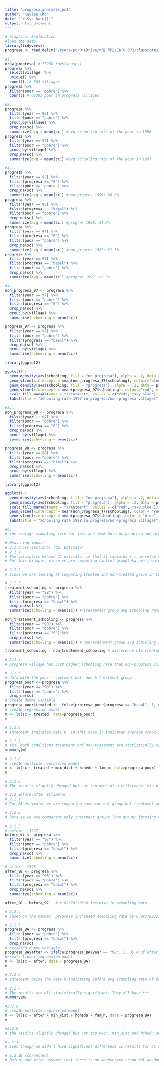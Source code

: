 ---
title: "progresa_analysis_ps1"
author: "Kaylee Cho"
date: "`r Sys.Date()`"
output: html_document
---
```{r, warning=FALSE}
# Graphical Exploration
#load the data
library(tidyverse)
progresa <- read_delim("/Users/pc/OneDrive/바탕 화면/INFO 371/classnotes/data/progresa-sample.csv")
```
```{r}
#1.
nrow(progresa) # 77250 rows(=cases)
progresa %>% 
  select(village) %>% 
  unique() %>% 
  count()  # 505 villages
progresa %>% 
  filter(poor == 'pobre') %>% 
  count() # 65392 poor in progresa villages
```

```{r}
#2.
progresa %>%
  filter(year == 98) %>% 
  filter(poor == "pobre") %>% 
  group_by(village) %>% 
  drop_na(sc) %>%
  summarize(avg = mean(sc)) #avg schooling rate of the poor in 1998
progresa %>% 
  filter(year == 97) %>% 
  filter(poor == "pobre") %>% 
  group_by(village) %>% 
  drop_na(sc) %>% 
  summarize(avg = mean(sc)) #avg schooling rate of the poor in 1997
```

```{r}
#3.
progresa %>% 
  filter(year == 98) %>% 
  filter(progresa == "0") %>% 
  filter(poor == "pobre") %>% 
  drop_na(sc) %>% 
  summarize(avg = mean(sc)) #non-progres 1998: 80.8%
progresa %>% 
  filter(year == 98) %>% 
  filter(progresa == "basal") %>% 
  filter(poor == "pobre") %>% 
  drop_na(sc) %>% 
  summarize(avg = mean(sc)) #progres 1998: 84.6%
progresa %>% 
  filter(year == 97) %>% 
  filter(progresa == "0") %>% 
  filter(poor == "pobre") %>% 
  drop_na(sc) %>% 
  summarize(avg = mean(sc)) #non-progres 1997: 81.5%
progresa %>% 
  filter(year == 97) %>% 
  filter(progresa == "basal") %>%
  filter(poor == "pobre") %>% 
  drop_na(sc) %>% 
  summarize(avg = mean(sc)) #progres 1997: 82.3%
```
```{r, warning=FALSE}
#4.
non_progresa_97 <- progresa %>%
  filter(year == 97) %>% 
  filter(poor == "pobre") %>% 
  filter(progresa == "0") %>% 
  drop_na(sc) %>% 
  group_by(village) %>% 
  summarise(schooling = mean(sc))

progresa_97 <- progresa %>%
  filter(year == 97) %>% 
  filter(poor == "pobre") %>% 
  filter(progresa == "basal") %>% 
  drop_na(sc) %>% 
  group_by(village) %>% 
  summarise(schooling = mean(sc))

library(ggplot2)

ggplot() + 
  geom_density(aes(schooling, fill = "no progresa"), alpha = .2, data = non_progresa_97) +
  geom_vline(xintercept = mean(non_progresa_97$schooling), colour="blue", size=2) +
  geom_density(aes(schooling, fill = "progresa"), alpha = .2, data = progresa_97) +
  geom_vline(xintercept = mean(progresa_97$schooling), colour="red", size=1) +
  scale_fill_manual(name = "Treatment", values = c("red", "sky blue")) +
  labs(title = "Schooling rate 1997 in progresa/non-progresa villages")
```
```{r}
#5.
non_progresa_98 <- progresa %>%
  filter(year == 98) %>% 
  filter(poor == "pobre") %>% 
  filter(progresa == "0") %>% 
  drop_na(sc) %>% 
  group_by(village) %>% 
  summarise(schooling = mean(sc))

progresa_98 <- progresa %>%
  filter(year == 98) %>% 
  filter(poor == "pobre") %>% 
  filter(progresa == "basal") %>% 
  drop_na(sc) %>% 
  group_by(village) %>% 
  summarise(schooling = mean(sc))

library(ggplot2)

ggplot() + 
  geom_density(aes(schooling, fill = "no progresa"), alpha = .2, data = non_progresa_98) +
  geom_density(aes(schooling, fill = "progresa"), alpha = .2, data = progresa_98) +
  scale_fill_manual(name = "Treatment", values = c("red", "sky blue")) +
  geom_vline(xintercept = mean(non_progresa_97$schooling), color = "red", size=2) +
  geom_vline(xintercept = mean(progresa_97$schooling), color = "blue", size=1) +
  labs(title = "Schooling rate 1998 in progresa/non-progresa villages")
```
```{r}
#6.
# the average schooling rate for 1997 and 1998 both no progresa and progresa are similar. The distribution does look different from 1997 and 1998 for progresa since the schooling rate when it reached the highest density increased from 1997 to 1998.
```

```{r}
# Measuring impact
# 2.1 Cross-Sectional (CS) Estimator
# 2.1.1
# The assumption behind CS estimator is that it captures a true value of beta 1 = E[y|T=1] - E[y|T=0] when random controlled trial with large sample size is available. It has its base on weak law of large numbers. More explanation is available on MachineLearning.pdf page 174.
# For this example, since we are comparing control group(aka.non-treated villages) non-progresa villages with treatment group progresa villages it satisfies CS estimator condition.
```

```{r}
# 2.1.2
# Since we are looking at comparing treated and non-treated group in CS estimate, we have to compare the households that were eligible for the progresa program who were the poor in Mexico. Also, to evaluate if the program is effective we should have two group non-treated and treated which is 1998 the year after the treatment started.
```

```{r}
# 2.1.3
treatment_schooling <- progresa %>% 
  filter(year == "98") %>% 
  filter(poor == "pobre") %>% 
  filter(progresa == "basal") %>% 
  drop_na(sc) %>% 
  summarize(schooling = mean(sc)) # treatement group avg schooling rate

non_treatement_schooling <- progresa %>% 
  filter(year == "98") %>% 
  filter(poor == "pobre") %>% 
  filter(progresa == "0") %>% 
  drop_na(sc) %>% 
  summarize(schooling = mean(sc)) # non-treatment group avg schooling rate

treatment_schooling - non_treatement_schooling # difference btw treatment and non-treatment group
```
```{r}
# 2.1.4
# progresa village has 3.88 higher schooling rate than non-progresa villages. So, progresa was effective in increasing schooling rate in the poor villages.
```

```{r}
# 2.1.5
# data with the poor - contains both non & treatment group
progresa_poor <- progresa %>% 
  filter(year == "98") %>% 
  filter(poor == "pobre") %>% 
  drop_na(sc)
# create dummy variable
progresa_poor$treated <- ifelse(progresa_poor$progresa == "basal", 1, 0) # if treated = 1
# create regression model
m <- lm(sc ~ treated, data=progresa_poor)
m
```
```{r}
# 2.1.6
# Intercept indicates beta 0, in this case it indicates average schooling rate without treatment in the poor villages. 0.03884216 Treated indicates the slope in front of beta 1. It tells that treatment villages(aka. progresa village) has 0.0388 percent higher schooling rate than the ones that didn't receive treatment. The results are the same as above.
```

```{r}
# 2.1.7
# Yes, both conditions treatment and non-treatment are statistically significant according to significance codes. Intercept and treated both have ***.
summary(m)
```

```{r}
# 2.1.8
# create multiple regression model
m <- lm(sc ~ treated + min_dist + hohedu + fam_n, data=progresa_poor)
m
```
```{r}
# 2.1.9
# The results slightly changed but not too much of a difference. min_dist and hohedu seems to change the result substantially but not significantly. fam_n (family size) tends to have negative correlation with average schooling rate since it has negative slope.
```

```{r}
# 2.2 Before-After Estimator
# 2.2.1
# For BA estimator we are comparing same control group but treatment and after treatment. This entails an assumption that it would capture true beta 1 value when E[Epsilon|t=1] - E[Epsilon|t=0] = 0 assuming that there is no other unobserved trend and that expected disturbance  term before and after treatment is similar.
```

```{r}
# 2.2.2
# Because we are comparing only treatment groups (one group) focusing on the time difference. So, we will be comparing same group but before (= 1997) and after (= 1998).
```

```{r}
# 2.2.3
# before - 1997
before_97 <- progresa %>% 
  filter(year == "97") %>% 
  filter(poor == "pobre") %>% 
  filter(progresa == "basal") %>% 
  drop_na(sc) %>% 
  summarize(schooling = mean(sc))

# after - 1998
after_98 <- progresa %>% 
  filter(year == "98") %>% 
  filter(poor == "pobre") %>% 
  filter(progresa == "basal") %>% 
  drop_na(sc) %>% 
  summarize(schooling = mean(sc))

after_98 - before_97   # 0.02378223399 increase in schooling rate
```
```{r}
# 2.2.4
# based on the number, progresa increased schooling rate by 0.0237822339 percent. The program is effective.
```

```{r}
# 2.2.5
progresa_BA <- progresa %>%
  filter(poor == "pobre") %>% 
  filter(progresa == "basal") %>% 
  drop_na(sc)
# creating dummy variable
progresa_BA$after <- ifelse(progresa_BA$year == "98", 1, 0) # if after = 1
#create linear regression model
m <- lm(sc ~ after, data = progresa_BA)
m
```
```{r}
# 2.2.6
# Intercept being the beta 0 indicating before avg schooling rate of progresa village and after indicating the slope of beta 1 indicating the 2.38 percent increase in schooling rate after (aka. at 1988) the results are the same.
```

```{r}
# 2.2.7
# The results are all statistically significant. They all have ***.
summary(m)
```
```{r}
#2.2.8
# create multiple regression model
m <- lm(sc ~ after + min_dist + hohedu + fam_n, data = progresa_BA)
m
```
```{r}
#2.2.9
# the results slightly changed but not too much. min_dist and hohedu seems to change the result substantially but not significantly. fam_n (family size) tends to have negative correlation with average schooling rate since it has negative slope.
```

```{r}
#2.2.10
# Even though we didn't have significant difference in results for CS and BA multiple linear regression model, I would say that BA model is more convincing because BA estimates result within the same group (aka. poor village with progresa treatment). I value time difference as a plausible indicator that can show the effectiveness of progresa program and also think that there could be other underlying factors that could influence CS estimator making it less plausible (such as family conditions or personality factors of the kid that might be very different for control and treatment group).
```

```{r}
# 2.2.10 (corrected)
# Before and After assumes that there is no unobserved trend but we don't know if that is the case for Before and After for same year. Cross sectional is more plausible in this case because the data was based on randomized control trial.
```


